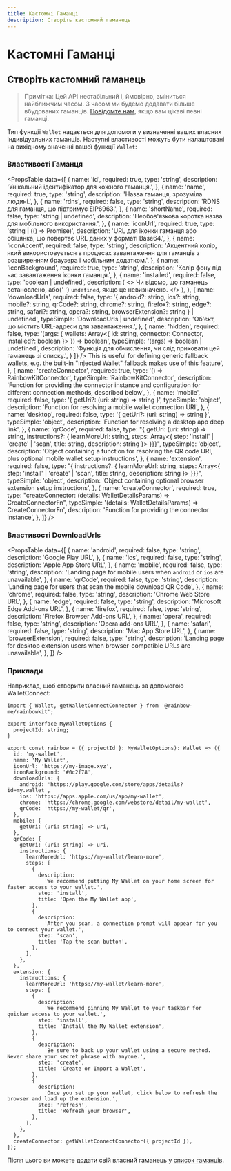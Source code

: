 ```yaml
---
title: Кастомні Гаманці
description: Створіть кастомний гаманець
---
```


# Кастомні Гаманці

## Створіть кастомний гаманець

> Примітка: Цей API нестабільний і, ймовірно, зміниться найближчим часом. З часом ми будемо додавати більше вбудованих гаманців. [Повідомте нам](https://github.com/rainbow-me/rainbowkit/issues), якщо вам цікаві певні гаманці.

Тип функції `Wallet` надається для допомоги у визначенні ваших власних індивідуальних гаманців. Наступні властивості можуть бути налаштовані на вихідному значенні вашої функції `Wallet`:

### Властивості Гаманця

<PropsTable
  data={[
    {
      name: 'id',
      required: true,
      type: 'string',
      description: 'Унікальний ідентифікатор для кожного гаманця.',
    },
    {
      name: 'name',
      required: true,
      type: 'string',
      description: 'Назва гаманця, зрозуміла людині.',
    },
    {
      name: 'rdns',
      required: false,
      type: 'string',
      description: 'RDNS для гаманця, що підтримує EIP6963.',
    },
    {
      name: 'shortName',
      required: false,
      type: 'string | undefined',
      description: 'Необов\'язкова коротка назва для мобільного використання.',
    },
    {
      name: 'iconUrl',
      required: true,
      type: 'string | (() => Promise<string>)',
      description: 'URL для іконки гаманця або обіцянка, що повертає URL даних у форматі Base64.',
    },
    {
      name: 'iconAccent',
      required: false,
      type: 'string',
      description: 'Акцентний колір, який використовується в процесах завантаження для гаманців з розширенням браузера і мобільним додатком.',
    },
    {
      name: 'iconBackground',
      required: true,
      type: 'string',
      description: 'Колір фону під час завантаження іконки гаманця.',
    },
    {
      name: 'installed',
      required: false,
      type: 'boolean | undefined',
      description: (
        <>
          Чи відомо, що гаманець встановлено, або{' '}
          <code>undefined</code>, якщо це невизначено.
        </>
      ),
    },
    {
      name: 'downloadUrls',
      required: false,
      type: '{ android?: string, ios?: string, mobile?: string, qrCode?: string, chrome?: string, firefox?: string, edge?: string, safari?: string, opera?: string, browserExtension?: string } | undefined',
      typeSimple: 'DownloadUrls | undefined',
      description: 'Об\'єкт, що містить URL-адреси для завантаження.',
    },
    {
      name: 'hidden',
      required: false,
      type: '(args: { wallets: Array<{ id: string, connector: Connector, installed?: boolean }> }) => boolean',
      typeSimple: '(args) => boolean | undefined',
      description: 'Функція для обчислення, чи слід приховати цей гаманець зі списку.',
    } 
  ]}
/> This is useful for defining generic fallback wallets, e.g. the built-in "Injected Wallet" fallback makes use of this feature',
    },
    {
      name: 'createConnector',
      required: true,
      type: '() => RainbowKitConnector',
      typeSimple: 'RainbowKitConnector',
      description:
        'Function for providing the connector instance and configuration for different connection methods, described below',
    },
    {
      name: 'mobile',
      required: false,
      type: '{ getUri?: (uri: string) => string }',
      typeSimple: 'object',
      description:
        'Function for resolving a mobile wallet connection URI',
    },
    {
      name: 'desktop',
      required: false,
      type: '{ getUri?: (uri: string) => string }',
      typeSimple: 'object',
      description: 'Function for resolving a desktop app deep link',
    },
    {
      name: 'qrCode',
      required: false,
      type: "{ getUri: (uri: string) => string, instructions?: { learnMoreUrl: string, steps: Array<{ step: 'install' | 'create' | 'scan', title: string, description: string }> }}}",
      typeSimple: 'object',
      description:
        'Object containing a function for resolving the QR code URI, plus optional mobile wallet setup instructions',
    },
    {
      name: 'extension',
      required: false,
      type: "{ instructions?: { learnMoreUrl: string, steps: Array<{ step: 'install' | 'create' | 'scan', title: string, description: string }> }}}",
      typeSimple: 'object',
      description:
        'Object containing optional browser extension setup instructions',
    },
    {
      name: 'createConnector',
      required: true,
      type: "createConnector: (details: WalletDetailsParams) => CreateConnectorFn",
      typeSimple: '(details: WalletDetailsParams) => CreateConnectorFn',
      description: 'Function for providing the connector instance',
    },
  ]}
/>

### Властивості DownloadUrls

<PropsTable
  data={[
    {
      name: 'android',
      required: false,
      type: 'string',
      description: 'Google Play URL',
    },
    {
      name: 'ios',
      required: false,
      type: 'string',
      description: 'Apple App Store URL',
    },
    {
      name: 'mobile',
      required: false,
      type: 'string',
      description:
        'Landing page for mobile users when `android` or `ios` are unavailable',
    },
    {
      name: 'qrCode',
      required: false,
      type: 'string',
      description:
        'Landing page for users that scan the mobile download QR Code',
    },
    {
      name: 'chrome',
      required: false,
      type: 'string',
      description: 'Chrome Web Store URL',
    },
    {
      name: 'edge',
      required: false,
      type: 'string',
      description: 'Microsoft Edge Add-ons URL',
    },
    {
      name: 'firefox',
      required: false,
      type: 'string',
      description: 'Firefox Browser Add-ons URL',
    },
    {
      name: 'opera',
      required: false,
      type: 'string',
      description: 'Opera add-ons URL',
    },
    {
      name: 'safari',
      required: false,
      type: 'string',
      description: 'Mac App Store URL',
    },
    {
      name: 'browserExtension',
      required: false,
      type: 'string',
      description:
        'Landing page for desktop extension users when browser-compatible URLs are unavailable',
    },
  ]}
/>

### Приклади

Наприклад, щоб створити власний гаманець за допомогою WalletConnect:

```tsx
import { Wallet, getWalletConnectConnector } from '@rainbow-me/rainbowkit';

export interface MyWalletOptions {
  projectId: string;
}

export const rainbow = ({ projectId }: MyWalletOptions): Wallet => ({
  id: 'my-wallet',
  name: 'My Wallet',
  iconUrl: 'https://my-image.xyz',
  iconBackground: '#0c2f78',
  downloadUrls: {
    android: 'https://play.google.com/store/apps/details?id=my.wallet',
    ios: 'https://apps.apple.com/us/app/my-wallet',
    chrome: 'https://chrome.google.com/webstore/detail/my-wallet',
    qrCode: 'https://my-wallet/qr',
  },
  mobile: {
    getUri: (uri: string) => uri,
  },
  qrCode: {
    getUri: (uri: string) => uri,
    instructions: {
      learnMoreUrl: 'https://my-wallet/learn-more',
      steps: [
        {
          description:
            'We recommend putting My Wallet on your home screen for faster access to your wallet.',
          step: 'install',
          title: 'Open the My Wallet app',
        },
        {
          description:
            'After you scan, a connection prompt will appear for you to connect your wallet.',
          step: 'scan',
          title: 'Tap the scan button',
        },
      ],
    },
  },
  extension: {
    instructions: {
      learnMoreUrl: 'https://my-wallet/learn-more',
      steps: [
        {
          description:
            'We recommend pinning My Wallet to your taskbar for quicker access to your wallet.',
          step: 'install',
          title: 'Install the My Wallet extension',
        },
        {
          description:
            'Be sure to back up your wallet using a secure method. Never share your secret phrase with anyone.',
          step: 'create',
          title: 'Create or Import a Wallet',
        },
        {
          description:
            'Once you set up your wallet, click below to refresh the browser and load up the extension.',
          step: 'refresh',
          title: 'Refresh your browser',
        },
      ],
    },
  },
  createConnector: getWalletConnectConnector({ projectId }),
});
```

Після цього ви можете додати свій власний гаманець у [список гаманців](/docs/custom-wallet-list).
